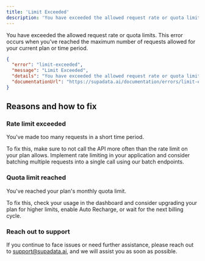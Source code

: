 ```yaml
---
title: 'Limit Exceeded'
description: 'You have exceeded the allowed request rate or quota limits. Explanation of the error and how to fix it.'
---
```


You have exceeded the allowed request rate or quota limits. This error occurs when you've reached the maximum number of requests allowed for your current plan or time period.

```json
{
  "error": "limit-exceeded",
  "message": "Limit Exceeded",
  "details": "You have exceeded the allowed request rate or quota limits",
  "documentationUrl": "https://supadata.ai/documentation/errors/limit-exceeded"
}
```

## Reasons and how to fix

### Rate limit exceeded

You've made too many requests in a short time period.

To fix this, make sure to not call the API more often than the rate limit on your plan allows. Implement rate limiting in your application and consider batching multiple requests into a single call using our batch endpoints.

### Quota limit reached

You've reached your plan's monthly quota limit.

To fix this, check your usage in the dashboard and consider upgrading your plan for higher limits, enable Auto Recharge, or wait for the next billing cycle.

### Reach out to support

If you continue to face issues or need further assistance, please reach out to support@supadata.ai, and we will assist you as soon as possible.